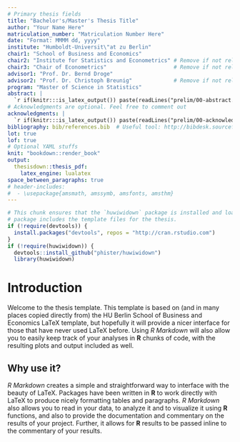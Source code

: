 ```yaml
---
# Primary thesis fields
title: "Bachelor's/Master's Thesis Title"
author: "Your Name Here"
matriculation_number: "Matriculation Number Here"
date: "Format: MMMM dd, yyyy"
institute: "Humboldt-Universit\"at zu Berlin"
chair1: "School of Business and Economics" 
chair2: "Institute for Statistics and Econometrics" # Remove if not relevant
chair3: "Chair of Econometrics"                     # Remove if not relevant
advisor1: "Prof. Dr. Bernd Droge"
advisor2: "Prof. Dr. Christoph Breunig"             # Remove if not relevant
program: "Master of Science in Statistics"
abstract: |  
  `r if(knitr:::is_latex_output()) paste(readLines("prelim/00-abstract.Rmd"), collapse = '\n  ')`
# Acknowledgments are optional. Feel free to comment out
acknowledgments: |  
  `r if(knitr:::is_latex_output()) paste(readLines("prelim/00-acknowledgments.Rmd"), collapse = '\n  ')`
bibliography: bib/references.bib  # Useful tool: http://bibdesk.sourceforge.net/
lot: true
lof: true
# Optional YAML stuffs
knit: "bookdown::render_book"
output: 
  thesisdown::thesis_pdf:
    latex_engine: lualatex
space_between_paragraphs: true
# header-includes:
#  - \usepackage{amsmath, amssymb, amsfonts, amsthm}
---
```


<!--
Above is the YAML (YAML Ain't Markup Language) header that includes a lot of
metadata used to produce the document.  Be careful with spacing in this header!
If you'd like to include a comment that won't be produced in your resulting file
enclose it in a block like this.
-->

<!--
If you receive a duplicate label error after knitting, make sure to delete the
index.Rmd file and then knit again.
-->

```r
# This chunk ensures that the `huwiwidown` package is installed and loaded. This
# package includes the template files for the thesis.
if (!require(devtools)) {
  install.packages("devtools", repos = "http://cran.rstudio.com")
}
if (!require(huwiwidown)) {
  devtools::install_github("phister/huwiwidown")
  library(huwiwidown)
```

<!-- 
The {.unnumbered} option here means that the introduction will be "Chapter  0."
You can also use {-} for no numbers on chapters. 
-->

# Introduction {.unnumbered}

Welcome to the thesis template. This template is based on (and in many places 
copied directly from) the HU Berlin School of Business and Economics LaTeX 
template, but hopefully it will provide a nicer interface for those that have
never used LaTeX before. Using _R Markdown_ will also allow you to easily keep
track of your analyses in **R** chunks of code, with the resulting plots and
output included as well.

## Why use it?

_R Markdown_ creates a simple and straightforward way to interface with the
beauty of LaTeX. Packages have been written in **R** to work directly with LaTeX
to produce nicely formatting tables and paragraphs. _R Markdown_ also allows you
to read in your data, to analyze it and to visualize it using **R** functions,
and also to provide the documentation and commentary on the results of your
project. Further, it allows for **R** results to be passed inline to the
commentary of your results.